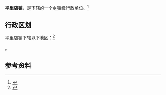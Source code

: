 {{中国乡级行政区|37/06/83/105/000}}

'''平里店镇'''，是{{PRC admin/fullname|37/06/83/105/000|3}}下辖的一个[[乡镇|乡镇]]级行政单位。<ref>{{PRC admin/ref sgc|{{PRC admin/parent|37/06/83/105/000}}}}</ref>

== 行政区划 ==

平里店镇下辖以下地区：<ref>{{PRC admin/ref sgc|37/06/83/105/000}}</ref>

{{PRC admin/children|37/06/83/105/000}}。

== 参考资料 ==

{{reflist}}

{{行政区划小作品}}
{{PRC admin/navcat|37/06/83/105/000}}